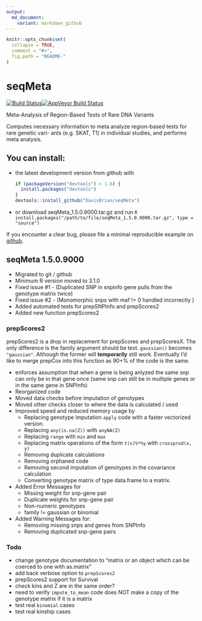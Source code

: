 ```yaml
---
output:
  md_document:
    variant: markdown_github
---
```


<!-- README.md is generated from README.Rmd. Please edit that file -->

```r
knitr::opts_chunk$set(
  collapse = TRUE,
  comment = "#>",
  fig.path = "README-"
)
```
# seqMeta
[![Build Status](https://travis-ci.org/DavisBrian/seqMeta.svg?branch=master)](https://travis-ci.org/DavisBrian)[![AppVeyor Build Status](https://ci.appveyor.com/api/projects/status/github/DavisBrian/seqMeta?branch=master)](https://ci.appveyor.com/project/DavisBrian/seqMeta)

Meta-Analysis of Region-Based Tests of Rare DNA Variants

Computes necessary information to meta analyze region-based tests for rare genetic vari-
ants (e.g. SKAT, T1) in individual studies, and performs meta analysis.

## You can install:
* the latest development version from github with

    ```R
    if (packageVersion("devtools") < 1.6) {
      install.packages("devtools")
    }
    devtools::install_github("DavisBrian/seqMeta")
    ```
* or download seqMeta_1.5.0.9000.tar.gz and run 
    ```R
    install.packages("/path/to/file/seqMeta_1.5.0.9000.tar.gz", type = "source")
    ```

If you encounter a clear bug, please file a minimal reproducible example on [github](https://github.com/DavisBrian/seqMeta/issues). 

## seqMeta 1.5.0.9000

* Migrated to git / github
* Minimum R version moved to 3.1.0
* Fixed issue #1 - (Duplicated SNP in snpinfo gene pulls from the genotype matrix twice)
* Fixed issue #2 - (Monomorphic snps with maf != 0 handled incorrectly )
* Added automated tests for prepSNPInfo and prepScores2
* Added new function prepScores2

### prepScores2

prepScores2 is a drop in replacement for prepScores and prepScoresX.  The only difference is the family argument should be text.  `gaussian()` becomes `"gaussian"`.  Although the former will **temporarily** still work.  Eventually I'd like to merge prepCox into this function as 90+% of the code is the same.  

* enforces assumption that when a gene is being anlyzed the same snp can only be in that gene once (same snp can still be in multiple genes or in the same gene in SNPInfo)
* Reorganized code
* Moved data checks before imputation of genotypes
* Moved other checks closer to where the data is calculated / used
* Improved speed and reduced memory usage by
    + Replacing genotype imputation `apply` code with a faster vectorized version.
    + Replacing `any(is.na(Z))` with `anyNA(Z)`
    + Replacing `range` with `min` and `max` 
    + Replacing matrix operations of the form `t(x)%*%y` with `crossprod(x, y)`
    + Removing duplicate calculations
    + Removing orphaned code
    + Removing second imputation of genotypes in the covariance calculation
    + Converting genotype matrix of type data.frame to a matrix.  
* Added Error Messages for
    + Missing weight for snp-gene pair
    + Duplicate weights for snp-gene pair
    + Non-numeric genotypes
    + family != gaussian or binomial
* Added Warning Messages for:
    + Removing missing snps and genes from SNPInfo
    + Removing duplicated snp-gene pairs


### Todo
 * change genotype documentation to "matrix or an object which can be coerced to one with as.matrix"
 * add back verbose option to `prepScores2`
 * prepScores2 support for Survival
 * check kins and Z are in the same order?
 * need to verify `impute_to_mean` code does NOT make a copy of the genotype matrix if it is a matrix
 * test real `binomial` cases
 * test real kinship cases
 
 
 
